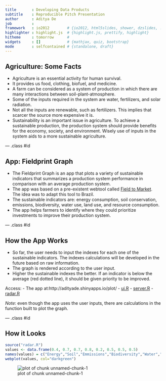 ```yaml
---
title       : Developing Data Products
subtitle    : Reproducible Pitch Presentation 
author      : Aditya De
job         : 
framework   : io2012        # {io2012, html5slides, shower, dzslides, ...}
highlighter : highlight.js  # {highlight.js, prettify, highlight}
hitheme     : tomorrow      # 
widgets     : []            # {mathjax, quiz, bootstrap}
mode        : selfcontained # {standalone, draft}
---
```


## Agriculture: Some Facts

- Agriculture is an essential activity for human survival.
- It provides us food, clothing, biofuel, and medicine.
- A farm can be considered as a system of production in which there are many interactions between soil-plant-atmosphere.
- Some of the inputs required in the system are water, fertilizers, and solar radiation.
- Not all the inputs are renewable, such as fertilizers. This implies that scarcer the source more expensive it is.
- Sustainability is an important issue in agriculture. To achieve a sustainable production, the production system should provide benefits for the economy, society, and environment. Wisely use of inputs in the system aids to a more sustainable agriculture.

--- .class #id 

## App: Fieldprint Graph

- The Fieldprint Graph is an app that plots a variety of sustainable indicators that summarizes a production system performance in comparison with an average production system.
- The app was based on a pre-existent webtool called [Field to Market](https://www.youtube.com/embed/JBN2Jx9eEuc). The idea was to adapt this tool to Brazil.
- The sustainable indicators are: energy consumption, soil conservation, emissions, biodiversity, water use, land use, and resource consumption.
- The app helps farmers to identify where they could prioritize investments to improve their production system.

--- .class #id 


## How the App Works

- So far, the user needs to input the indexes for each one of the sustainable indicators. The indexes calculations will be developed in the future based on raw information.
- The graph is rendered according to the user input.
- Higher the sustainable indexes the better. If an indicator is below the average (red dotted line), it should be given priority to be improved.

Access: 
- The app at:http://adityade.shinyapps.io/plot/
- [ui.R](https://github.com/adityade/dev-data-prod-project/blob/master/ui.R)
- [server.R](https://github.com/adityade/dev-data-prod-project/blob/master/server.R)
- [radar.R](https://github.com/adityade/dev-data-prod-project/blob/master/radar.R)

*Note*: even though the app uses the user inputs, there are calculations in the function built to plot the graph.

--- .class #id

## How it Looks


```r
source("radar.R")
values <- data.frame(0.4, 0.7, 0.7, 0.8, 0.2, 0.5, 0.5, 0.5)
names(values) = c("Energy","Soil","Emmissions","Biodiversity","Water","Land","Resource","Ecotoxity")
webplot(values, col="darkgreen")
```

![plot of chunk unnamed-chunk-1](assets/fig/unnamed-chunk-1.png) 


